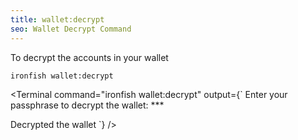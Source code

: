 ```yaml
---
title: wallet:decrypt
seo: Wallet Decrypt Command
---
```


To decrypt the accounts in your wallet

```sh
ironfish wallet:decrypt
```

<Terminal command="ironfish wallet:decrypt"
  output={`
Enter your passphrase to decrypt the wallet: ***

Decrypted the wallet
  `}
/>
